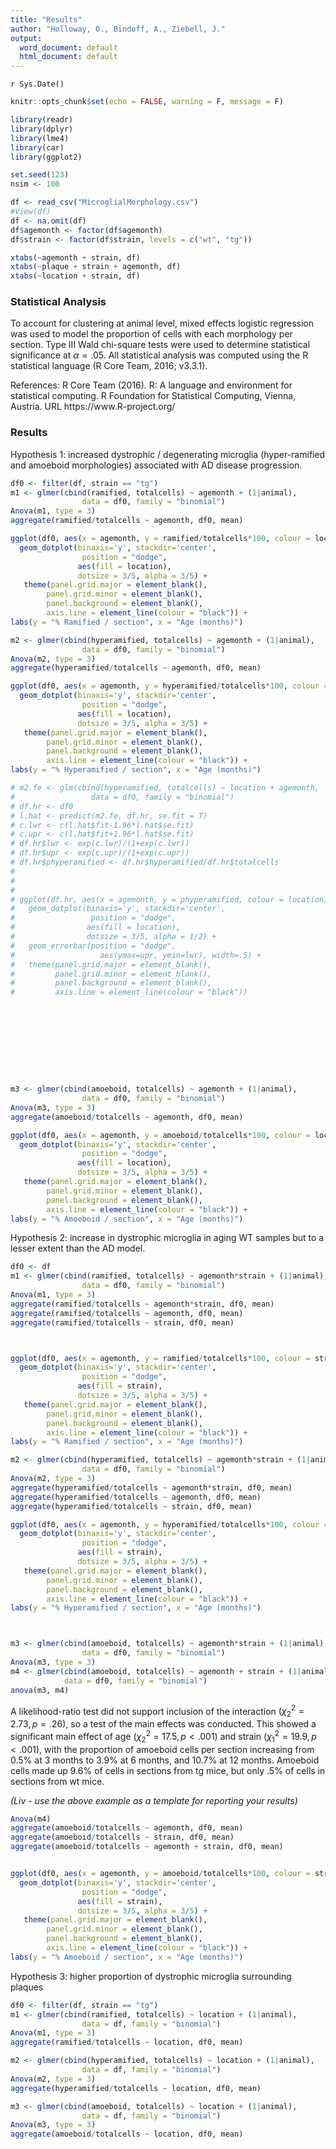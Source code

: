 ```yaml
---
title: "Results"
author: "Holloway, O., Bindoff, A., Ziebell, J."
output:
  word_document: default
  html_document: default
---
```


`r Sys.Date()`  

```r
knitr::opts_chunk$set(echo = FALSE, warning = F, message = F)
```


```r
library(readr)
library(dplyr)
library(lme4)
library(car)
library(ggplot2)

set.seed(123)
nsim <- 100

df <- read_csv("MicroglialMorphology.csv")
#View(df)
df <- na.omit(df)
df$agemonth <- factor(df$agemonth)
df$strain <- factor(df$strain, levels = c("wt", "tg"))

xtabs(~agemonth + strain, df)
xtabs(~plaque + strain + agemonth, df)
xtabs(~location + strain, df)
```

### Statistical Analysis

To account for clustering at animal level, mixed effects logistic regression was used to model the proportion of cells with each morphology per section. Type III Wald chi-square tests were used to determine statistical significance at $\alpha = .05$. All statistical analysis was computed using the R statistical language (R Core Team, 2016; v3.3.1).

References:
R Core Team (2016). R: A language and environment for statistical computing. R Foundation for Statistical
  Computing, Vienna, Austria. URL https://www.R-project.org/


### Results

Hypothesis 1:  increased dystrophic / degenerating microglia (hyper-ramified and amoeboid morphologies) associated with AD disease progression.


```r
df0 <- filter(df, strain == "tg")
m1 <- glmer(cbind(ramified, totalcells) ~ agemonth + (1|animal),
                data = df0, family = "binomial")
Anova(m1, type = 3)
aggregate(ramified/totalcells ~ agemonth, df0, mean)

ggplot(df0, aes(x = agemonth, y = ramified/totalcells*100, colour = location)) +
  geom_dotplot(binaxis='y', stackdir='center',
                position = "dodge",
               aes(fill = location),
               dotsize = 3/5, alpha = 3/5) +
   theme(panel.grid.major = element_blank(),
        panel.grid.minor = element_blank(),
        panel.background = element_blank(),
        axis.line = element_line(colour = "black")) +
labs(y = "% Ramified / section", x = "Age (months)")
```



```r
m2 <- glmer(cbind(hyperamified, totalcells) ~ agemonth + (1|animal),
                data = df0, family = "binomial")
Anova(m2, type = 3)
aggregate(hyperamified/totalcells ~ agemonth, df0, mean)

ggplot(df0, aes(x = agemonth, y = hyperamified/totalcells*100, colour = location)) +
  geom_dotplot(binaxis='y', stackdir='center',
                position = "dodge",
               aes(fill = location),
               dotsize = 3/5, alpha = 3/5) +
   theme(panel.grid.major = element_blank(),
        panel.grid.minor = element_blank(),
        panel.background = element_blank(),
        axis.line = element_line(colour = "black")) +
labs(y = "% Hyperamified / section", x = "Age (months)")
```

```r
# m2.fe <- glm(cbind(hyperamified, totalcells) ~ location + agemonth,
#                 data = df0, family = "binomial")
# df.hr <- df0 
# l.hat <- predict(m2.fe, df.hr, se.fit = T)
# c.lwr <- c(l.hat$fit-1.96*l.hat$se.fit)
# c.upr <- c(l.hat$fit+1.96*l.hat$se.fit)
# df.hr$lwr <- exp(c.lwr)/(1+exp(c.lwr))
# df.hr$upr <- exp(c.upr)/(1+exp(c.upr))
# df.hr$phyperamified <- df.hr$hyperamified/df.hr$totalcells
# 
# 
# 
# ggplot(df.hr, aes(x = agemonth, y = phyperamified, colour = location)) +
#   geom_dotplot(binaxis='y', stackdir='center',
#                 position = "dodge",
#                aes(fill = location),
#                dotsize = 3/5, alpha = 1/2) +
#   geom_errorbar(position = "dodge",
#                   aes(ymax=upr, ymin=lwr), width=.5) + 
#   theme(panel.grid.major = element_blank(),
#         panel.grid.minor = element_blank(),
#         panel.background = element_blank(), 
#         axis.line = element_line(colour = "black")) 










m3 <- glmer(cbind(amoeboid, totalcells) ~ agemonth + (1|animal),
                data = df0, family = "binomial")
Anova(m3, type = 3)
aggregate(amoeboid/totalcells ~ agemonth, df0, mean)

ggplot(df0, aes(x = agemonth, y = amoeboid/totalcells*100, colour = location)) +
  geom_dotplot(binaxis='y', stackdir='center',
                position = "dodge",
               aes(fill = location),
               dotsize = 3/5, alpha = 3/5) +
   theme(panel.grid.major = element_blank(),
        panel.grid.minor = element_blank(),
        panel.background = element_blank(),
        axis.line = element_line(colour = "black")) +
labs(y = "% Amoeboid / section", x = "Age (months)")

```

Hypothesis 2:  increase in dystrophic microglia in aging WT samples but to a lesser extent than the AD model.

```r
df0 <- df
m1 <- glmer(cbind(ramified, totalcells) ~ agemonth*strain + (1|animal),
                data = df0, family = "binomial")
Anova(m1, type = 3)
aggregate(ramified/totalcells ~ agemonth*strain, df0, mean)
aggregate(ramified/totalcells ~ agemonth, df0, mean)
aggregate(ramified/totalcells ~ strain, df0, mean)



ggplot(df0, aes(x = agemonth, y = ramified/totalcells*100, colour = strain)) +
  geom_dotplot(binaxis='y', stackdir='center',
                position = "dodge",
               aes(fill = strain),
               dotsize = 3/5, alpha = 3/5) +
   theme(panel.grid.major = element_blank(),
        panel.grid.minor = element_blank(),
        panel.background = element_blank(),
        axis.line = element_line(colour = "black")) +
labs(y = "% Ramified / section", x = "Age (months)")
```


```r
m2 <- glmer(cbind(hyperamified, totalcells) ~ agemonth*strain + (1|animal),
                data = df0, family = "binomial")
Anova(m2, type = 3)
aggregate(hyperamified/totalcells ~ agemonth*strain, df0, mean)
aggregate(hyperamified/totalcells ~ agemonth, df0, mean)
aggregate(hyperamified/totalcells ~ strain, df0, mean)

ggplot(df0, aes(x = agemonth, y = hyperamified/totalcells*100, colour = strain)) +
  geom_dotplot(binaxis='y', stackdir='center',
                position = "dodge",
               aes(fill = strain),
               dotsize = 3/5, alpha = 3/5) +
   theme(panel.grid.major = element_blank(),
        panel.grid.minor = element_blank(),
        panel.background = element_blank(),
        axis.line = element_line(colour = "black")) +
labs(y = "% Hyperamified / section", x = "Age (months)")



m3 <- glmer(cbind(amoeboid, totalcells) ~ agemonth*strain + (1|animal),
                data = df0, family = "binomial")
Anova(m3, type = 3)
m4 <- glmer(cbind(amoeboid, totalcells) ~ agemonth + strain + (1|animal),
            data = df0, family = "binomial")
anova(m3, m4)
```


A likelihood-ratio test did not support inclusion of the interaction $(\chi^2_2 = 2.73, p = .26)$, so a test of the main effects was conducted. This showed a significant main effect of age $(\chi^2_2 = 17.5, p < .001)$ and strain $(\chi^2_1 = 19.9, p < .001)$, with the proportion of amoeboid cells per section increasing from 0.5% at 3 months to 3.9% at 6 months, and 10.7% at 12 months. Amoeboid cells made up 9.6% of cells in sections from tg mice, but only .5% of cells in sections from wt mice.

*(Liv - use the above example as a template for reporting your results)*


```r
Anova(m4)
aggregate(amoeboid/totalcells ~ agemonth, df0, mean)
aggregate(amoeboid/totalcells ~ strain, df0, mean)
aggregate(amoeboid/totalcells ~ agemonth + strain, df0, mean)


ggplot(df0, aes(x = agemonth, y = amoeboid/totalcells*100, colour = strain)) +
  geom_dotplot(binaxis='y', stackdir='center',
                position = "dodge",
               aes(fill = strain),
               dotsize = 3/5, alpha = 3/5) +
   theme(panel.grid.major = element_blank(),
        panel.grid.minor = element_blank(),
        panel.background = element_blank(),
        axis.line = element_line(colour = "black")) +
labs(y = "% Amoeboid / section", x = "Age (months)")

```

Hypothesis 3:  higher proportion of dystrophic microglia surrounding plaques

```r
df0 <- filter(df, strain == "tg")
m1 <- glmer(cbind(ramified, totalcells) ~ location + (1|animal),
                data = df, family = "binomial")
Anova(m1, type = 3)
aggregate(ramified/totalcells ~ location, df0, mean)

m2 <- glmer(cbind(hyperamified, totalcells) ~ location + (1|animal),
                data = df, family = "binomial")
Anova(m2, type = 3)
aggregate(hyperamified/totalcells ~ location, df0, mean)

m3 <- glmer(cbind(amoeboid, totalcells) ~ location + (1|animal),
                data = df, family = "binomial")
Anova(m3, type = 3)
aggregate(amoeboid/totalcells ~ location, df0, mean)

```




